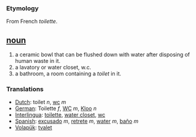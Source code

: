 === Etymology ===
From French ''toilette''.

== [[noun]] ==
#a ceramic bowl that can be flushed down with water after disposing of human waste in it.
#a lavatory or water closet, w.c.
#a bathroom, a room containing a ''toilet'' in it.

=== Translations ===
*[[Dutch]]: toilet ''n'', [[wc]] ''m''
*[[German]]: Toilette ''f'', [[WC]] ''m'', [[Kloo]] ''n''
*[[Interlingua]]: [[toilette]], [[water closet]], [[wc]]
*[[Spanish]]: [[excusado]] ''m'', [[retrete]] ''m'', [[water]] ''m'', [[baño]] ''m''
*[[Volapük]]: [[tvalet]]